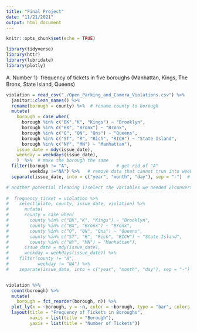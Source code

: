 ```yaml
---
title: "Final Project"
date: "11/21/2021"
output: html_document
---
```


```r
knitr::opts_chunk$set(echo = TRUE)

library(tidyverse)
library(httr)
library(lubridate)
library(plotly)
```
A. Number
1）frequency of tickets in five boroughs (Manhattan, Kings, The Bronx, State Island, Queens)
```r
violation = read_csv("./Open_Parking_and_Camera_Violations.csv") %>% 
  janitor::clean_names() %>%
  rename(borough = county) %>%  # rename county to borough
  mutate(
    borough = case_when(
      borough %in% c("BK","K", "Kings") ~ "Brooklyn",
      borough %in% c("BX", "Bronx") ~ "Bronx",
      borough %in% c("Q", "QN", "Qns") ~ "Queens",
      borough %in% c("ST", "R", "Rich", "RICH") ~ "State Island",
      borough %in% c("NY", "MN") ~ "Manhattan"),
    issue_date = mdy(issue_date),
    weekday = weekdays(issue_date),
    )  %>%  # make the borough the same 
  filter(borough != "A",                  # get rid of "A"
         weekday !="NA") %>%   # remove data that cannot trun into weekday
  separate(issue_date, into = c("year", "month", "day"), sep = "-")  # separate date into year, month, day

# another potential cleaning 1)select the variables we needed 2)convert the mon into character ?
  
#  frequency_ticket = violation %>% 
#    select(plate, county, issue_date, violation) %>% 
#      mutate(
#      county = case_when(
#        county %in% c("BK","K", "Kings") ~ "Brooklyn",
#        county %in% c("BX", "Bronx") ~ "Bronx",
#        county %in% c("Q", "QN", "Qns") ~ "Queens",
#        county %in% c("ST", "R", "Rich", "RICH") ~ "State Island",
#        county %in% c("NY", "MN") ~ "Manhattan"),
#      issue_date = mdy(issue_date),
#      weekday = weekdays(issue_date)) %>% 
#    filter(county != "A", 
#           weekday != "NA") %>% 
#    separate(issue_date, into = c("year", "month", "day"), sep = "-") %>% 


violation %>% 
  count(borough) %>% 
  mutate(
    borough = fct_reorder(borough, n)) %>% 
  plot_ly(x = ~borough, y = ~n, color = ~borough, type = "bar", colors = "viridis") %>% 
  layout(title = "Frequency of Tickets in Boroughs",
         xaxis = list(title = "Borough"),
         yaxis = list(title = "Number of Tickets"))
```



